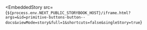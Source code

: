 
<EmbeddedStory
  src={`${process.env.NEXT_PUBLIC_STORYBOOK_HOST}/iframe.html?args=&id=primitive-buttons-button--docs&viewMode=story&full=1&shortcuts=false&singleStory=true`}
></EmbeddedStory>